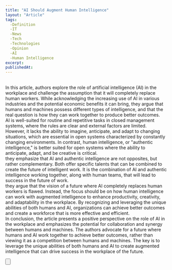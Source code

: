 ```yaml
---
title: "AI Should Augment Human Intelligence"
layout: "Article"
tags: 
  -Definition
  -IT
  -News
  -Tech
  -Technologies
  -Opinion
  -AI
  -Human Intelligence
excerpt:
publishedAt:
---
```

<br />
In this article, authors explore the role of artificial intelligence (AI) in the workplace and challenge the assumption that it will completely replace human workers. While acknowledging the increasing use of AI in various industries and the potential economic benefits it can bring, they argue that humans and machines possess different types of intelligence, and that the real question is how they can work together to produce better outcomes.
<br />
AI is well-suited for routine and repetitive tasks in closed management systems, where the rules are clear and external factors are limited. However, it lacks the ability to imagine, anticipate, and adapt to changing situations, which are essential in open systems characterized by constantly changing environments. In contrast, human intelligence, or "authentic intelligence," is better suited for open systems where the ability to anticipate, adapt, and be creative is critical.
<br />
they emphasize that AI and authentic intelligence are not opposites, but rather complementary. Both offer specific talents that can be combined to create the future of intelligent work. It is the combination of AI and authentic intelligence working together, along with human teams, that will lead to success in the future of work.
<br />
they argue that the vision of a future where AI completely replaces human workers is flawed. Instead, the focus should be on how human intelligence can work with augmented intelligence to enhance productivity, creativity, and adaptability in the workplace. By recognizing and leveraging the unique abilities of both humans and AI, organizations can achieve better outcomes and create a workforce that is more effective and efficient.
<br />
In conclusion, the article presents a positive perspective on the role of AI in the workplace and emphasizes the potential for collaboration and synergy between humans and machines. The authors advocate for a future where humans and AI work together to achieve better outcomes, rather than viewing it as a competition between humans and machines. The key is to leverage the unique abilities of both humans and AI to create augmented intelligence that can drive success in the workplace of the future.
<br />

<Button
  address="https://hbr.org/2021/03/ai-should-augment-human-intelligence-not-replace-it"
  text="Source"
/>
